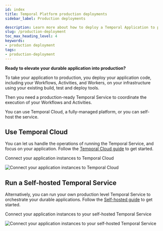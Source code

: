 ```yaml
---
id: index
title: Temporal Platform production deployments
sidebar_label: Production deployments

description: Learn more about how to deploy a Temporal Application to production.
slug: /production-deployment
toc_max_heading_level: 4
keywords:
- production deployment
tags:
- production-deployment
---
```



**Ready to elevate your durable application into production?**

To take your application to production, you deploy your application code, including your Workflows, Activities, and Workers, on your infrastructure using your existing build, test and deploy tools.

Then you need a production-ready Temporal Service to coordinate the execution of your Workflows and Activities.

You can use Temporal Cloud, a fully-managed platform, or you can self-host the service.

## Use Temporal Cloud

You can let us handle the operations of running the Temporal Service, and focus on your application.
Follow the [Temporal Cloud guide](/cloud) to get started.

<div class="tdiw"><div class="tditw"><p class="tdit">Connect your application instances to Temporal Cloud</p></div><div class="tdiiw" height="742"><img class="img_ev3q" src="/diagrams/basic-platform-topology-cloud.svg" alt="Connect your application instances to Temporal Cloud" /></div></div>

## Run a Self-hosted Temporal Service

Alternatively, you can run your own production level Temporal Service to orchestrate your durable applications.
Follow the [Self-hosted guide](/self-hosted-guide) to get started.

<div class="tdiw"><div class="tditw"><p class="tdit">Connect your application instances to your self-hosted Temporal Service</p></div><div class="tdiiw" height="879"><img class="img_ev3q" src="/diagrams/basic-platform-topology-self-hosted.svg" alt="Connect your application instances to your self-hosted Temporal Service" /></div></div>

